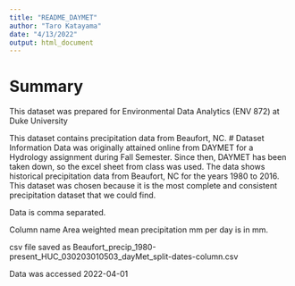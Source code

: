 ```yaml
---
title: "README_DAYMET"
author: "Taro Katayama"
date: "4/13/2022"
output: html_document
---
```


# Summary
This dataset was prepared for Environmental Data Analytics (ENV 872) at Duke University

This dataset contains precipitation data from Beaufort, NC. 
# Dataset Information
Data was originally attained online from DAYMET for a Hydrology assignment during Fall Semester. Since then, DAYMET has been taken down, so the excel sheet from class was used. The data shows historical precipitation data from Beaufort, NC for the years 1980 to 2016. This dataset was chosen because it is the most complete and consistent precipitation dataset that we could find. 

Data is comma separated. 

Column name Area weighted mean precipitation mm per day is in mm.

csv file saved as Beaufort_precip_1980-present_HUC_030203010503_dayMet_split-dates-column.csv

Data was accessed 2022-04-01

